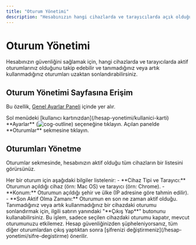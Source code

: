 ```yaml
---
title: "Oturum Yönetimi"
description: "Hesabınızın hangi cihazlarda ve tarayıcılarda açık olduğunu takip edebilir ve tanımadığınız oturumları sonlandırabilirsiniz."
---
```


# Oturum Yönetimi

Hesabınızın güvenliğini sağlamak için, hangi cihazlarda ve tarayıcılarda aktif oturumlarınız olduğunu takip edebilir ve tanımadığınız veya artık kullanmadığınız oturumları uzaktan sonlandırabilirsiniz.

## Oturum Yönetimi Sayfasına Erişim

Bu özellik, [Genel Ayarlar Paneli](/genel-ayarlar/ayarlar-paneli) içinde yer alır.

<Steps>
  <Step title="Genel Ayarlar'ı Açın">
    Sol menüdeki [kullanıcı kartınızdan](/hesap-yonetimi/kullanici-karti) **Ayarlar** (<img src="/icons/cog-outline.svg" alt="cog-outline" className="inline align-middle dark:invert" style={{width: '16px', height: '16px', margin: 0}} />) seçeneğine tıklayın.
  </Step>
  <Step title="Oturumlar Sekmesine Gidin">
    Açılan panelde **Oturumlar** sekmesine tıklayın.
  </Step>
</Steps>

## Oturumları Yönetme

Oturumlar sekmesinde, hesabınızın aktif olduğu tüm cihazların bir listesini görürsünüz.

<AccordionGroup>
  <Accordion title="Oturum Bilgileri">
    Her bir oturum için aşağıdaki bilgiler listelenir:
    - **Cihaz Tipi ve Tarayıcı:** Oturumun açıldığı cihaz (örn: Mac OS) ve tarayıcı (örn: Chrome).
    - **Konum:** Oturumun açıldığı şehir ve ülke (IP adresine göre tahmin edilir).
    - **Son Aktif Olma Zamanı:** Oturumun en son ne zaman aktif olduğu.
  </Accordion>
  <Accordion title="Oturumu Sonlandırma">
    Tanımadığınız veya artık kullanmadığınız bir cihazdaki oturumu sonlandırmak için, ilgili satırın yanındaki "**Çıkış Yap**" butonunu kullanabilirsiniz. Bu işlem, sadece seçilen cihazdaki oturumu kapatır, mevcut oturumunuzu etkilemez.
  </Accordion>
</AccordionGroup>

<Info>
  Hesap güvenliğinizden şüpheleniyorsanız, tüm diğer oturumlardan çıkış yaptıktan sonra [şifrenizi değiştirmeniz](/hesap-yonetimi/sifre-degistirme) önerilir.
</Info>
